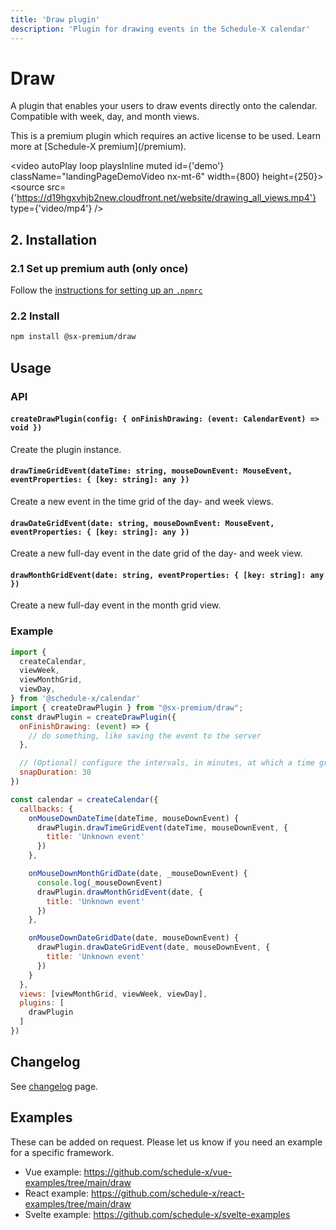 ```yaml
---
title: 'Draw plugin'
description: 'Plugin for drawing events in the Schedule-X calendar'
---
```


# Draw

A plugin that enables your users to draw events directly onto the calendar. Compatible with week, day, and month views.


<Callout type="info">
  This is a premium plugin which requires an active license to be used. Learn more at [Schedule-X premium](/premium).
</Callout>

<video autoPlay loop playsInline muted id={'demo'} className="landingPageDemoVideo nx-mt-6" width={800}
       height={250}>
  <source src={'https://d19hgxvhjb2new.cloudfront.net/website/drawing_all_views.mp4'} type={'video/mp4'} />
</video>

## 2. Installation

### 2.1 Set up premium auth (only once)

Follow the [instructions for setting up an `.npmrc`](/docs/calendar/installing-premium)


### 2.2 Install

```bash copy
npm install @sx-premium/draw
```

## Usage

### API

#### `createDrawPlugin(config: { onFinishDrawing: (event: CalendarEvent) => void })`

Create the plugin instance.

#### `drawTimeGridEvent(dateTime: string, mouseDownEvent: MouseEvent, eventProperties: { [key: string]: any })`

Create a new event in the time grid of the day- and week views.

#### `drawDateGridEvent(date: string, mouseDownEvent: MouseEvent, eventProperties: { [key: string]: any })`

Create a new full-day event in the date grid of the day- and week view.

#### `drawMonthGridEvent(date: string, eventProperties: { [key: string]: any })`

Create a new full-day event in the month grid view.

### Example

```js
import {
  createCalendar,
  viewWeek,
  viewMonthGrid,
  viewDay,
} from '@schedule-x/calendar'
import { createDrawPlugin } from "@sx-premium/draw";
const drawPlugin = createDrawPlugin({
  onFinishDrawing: (event) => {
    // do something, like saving the event to the server
  },

  // (Optional) configure the intervals, in minutes, at which a time grid-event can be drawn. Valid values: 15, 30, 60
  snapDuration: 30
})

const calendar = createCalendar({
  callbacks: {
    onMouseDownDateTime(dateTime, mouseDownEvent) {
      drawPlugin.drawTimeGridEvent(dateTime, mouseDownEvent, {
        title: 'Unknown event'
      })
    },

    onMouseDownMonthGridDate(date, _mouseDownEvent) {
      console.log(_mouseDownEvent)
      drawPlugin.drawMonthGridEvent(date, {
        title: 'Unknown event'
      })
    },

    onMouseDownDateGridDate(date, mouseDownEvent) {
      drawPlugin.drawDateGridEvent(date, mouseDownEvent, {
        title: 'Unknown event'
      })
    }
  },
  views: [viewMonthGrid, viewWeek, viewDay],
  plugins: [
    drawPlugin
  ]
})
```

## Changelog

See [changelog](/premium-changelog) page.

## Examples

These can be added on request. Please let us know if you need an example for a specific framework.

* Vue example: https://github.com/schedule-x/vue-examples/tree/main/draw
* React example: https://github.com/schedule-x/react-examples/tree/main/draw
* Svelte example: https://github.com/schedule-x/svelte-examples

